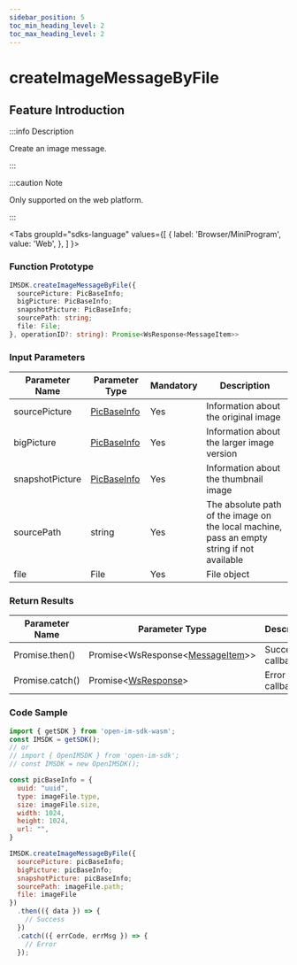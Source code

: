 ```yaml
---
sidebar_position: 5
toc_min_heading_level: 2
toc_max_heading_level: 2
---
```


# createImageMessageByFile

## Feature Introduction

:::info Description

Create an image message.

:::

:::caution Note

Only supported on the web platform.

:::

<Tabs
groupId="sdks-language"
values={[
{ label: 'Browser/MiniProgram', value: 'Web', },
]
}>

<TabItem value="Web">

### Function Prototype

```ts showLineNumbers
IMSDK.createImageMessageByFile({
  sourcePicture: PicBaseInfo;
  bigPicture: PicBaseInfo;
  snapshotPicture: PicBaseInfo;
  sourcePath: string;
  file: File;
}, operationID?: string): Promise<WsResponse<MessageItem>>
```

### Input Parameters

| Parameter Name   | Parameter Type                                         | Mandatory | Description                                          |
| ---------------- | ------------------------------------------------------ | --------- | ---------------------------------------------------- |
| sourcePicture    | [PicBaseInfo](/class/message/pictureInfo.mdx) | Yes       | Information about the original image                 |
| bigPicture       | [PicBaseInfo](/class/message/pictureInfo.mdx) | Yes       | Information about the larger image version           |
| snapshotPicture  | [PicBaseInfo](/class/message/pictureInfo.mdx) | Yes       | Information about the thumbnail image                |
| sourcePath       | string                                                 | Yes       | The absolute path of the image on the local machine, pass an empty string if not available |
| file             | File                                                   | Yes       | File object                                          |

### Return Results

| Parameter Name   | Parameter Type                                         | Description   |
| ---------------- | ------------------------------------------------------ | ------------- |
| Promise.then()   | Promise<WsResponse<[MessageItem](/class/message/messageInfo.mdx)>\> | Success callback |
| Promise.catch()  | Promise<[WsResponse](/class/response.mdx)\>                         | Error callback   |

### Code Sample

```js showLineNumbers
import { getSDK } from 'open-im-sdk-wasm';
const IMSDK = getSDK();
// or
// import { OpenIMSDK } from 'open-im-sdk';
// const IMSDK = new OpenIMSDK();

const picBaseInfo = {
  uuid: "uuid",
  type: imageFile.type,
  size: imageFile.size,
  width: 1024,
  height: 1024,
  url: "",
}

IMSDK.createImageMessageByFile({
  sourcePicture: picBaseInfo;
  bigPicture: picBaseInfo;
  snapshotPicture: picBaseInfo;
  sourcePath: imageFile.path;
  file: imageFile
})
  .then(({ data }) => {
    // Success
  })
  .catch(({ errCode, errMsg }) => {
    // Error
  });
```

</TabItem>

</Tabs>